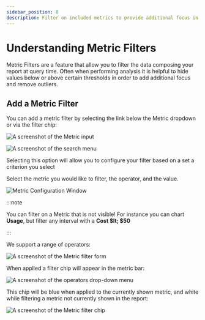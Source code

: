 ```yaml
---
sidebar_position: 8
description: Filter on included metrics to provide additional focus in your reports
---
```


# Understanding Metric Filters

Metric Filters are a feature that allow you to filter the data composing your report at query time. Often when performing analysis it is helpful to hide values below or above certain thresholds in order to add additional focus and remove outliers.

## Add a Metric Filter

You can add a metric filter by selecting the link below the Metric dropdown or via the filter chip:

![A screenshot of the Metric input](../assets/png/cmp-metric-input.png)

![A screenshot of the search menu](../assets/png/cmp-search-menu.png)

Selecting this option will allow you to configure your filter based on a set a criterion you select

Select the metric you would like to filter, the operator, and the value.

![Metric Configuration Window](../assets/png/cmp-metric-configuration-window.png)

:::note

You can filter on a Metric that is not visible! For instance you can chart **Usage**, but filter any interval with a **Cost $lt; $50**

:::

We support a range of operators:

![A screenshot of the Metric filter form](../assets/png/cmp-metric-filter-form.png)

When applied a filter chip will appear in the metric bar:

![A screenshot of the operators drop-down menu](../assets/png/cmp-operators-menu.png)

This chip will be blue when applied to the currently shown metric, and white while filtering a metric not currently shown in the report:

![A screenshot of the Metric filter chip](../assets/png/cmp-metric-filter-chip.png)
